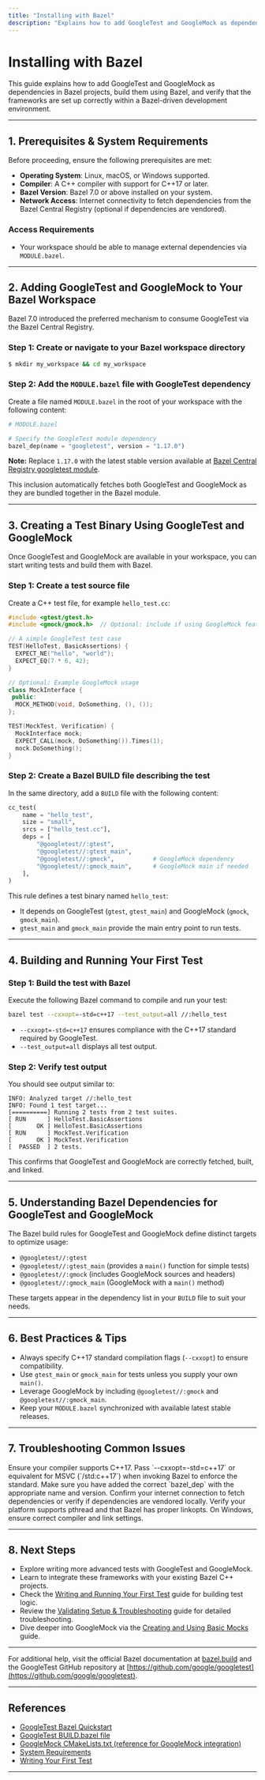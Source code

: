 ```yaml
---
title: "Installing with Bazel"
description: "Explains how to add GoogleTest and GoogleMock as dependencies and build them with Bazel. Walks users through fetching, including, and validating the frameworks in Bazel-driven environments."
---
```


# Installing with Bazel

This guide explains how to add GoogleTest and GoogleMock as dependencies in Bazel projects, build them using Bazel, and verify that the frameworks are set up correctly within a Bazel-driven development environment.

---

## 1. Prerequisites & System Requirements

Before proceeding, ensure the following prerequisites are met:

- **Operating System**: Linux, macOS, or Windows supported.
- **Compiler**: A C++ compiler with support for C++17 or later.
- **Bazel Version**: Bazel 7.0 or above installed on your system.
- **Network Access**: Internet connectivity to fetch dependencies from the Bazel Central Registry (optional if dependencies are vendored).

### Access Requirements

- Your workspace should be able to manage external dependencies via `MODULE.bazel`.

---

## 2. Adding GoogleTest and GoogleMock to Your Bazel Workspace

Bazel 7.0 introduced the preferred mechanism to consume GoogleTest via the Bazel Central Registry.

### Step 1: Create or navigate to your Bazel workspace directory

```bash
$ mkdir my_workspace && cd my_workspace
```

### Step 2: Add the `MODULE.bazel` file with GoogleTest dependency

Create a file named `MODULE.bazel` in the root of your workspace with the following content:

```python
# MODULE.bazel

# Specify the GoogleTest module dependency
bazel_dep(name = "googletest", version = "1.17.0")
```

**Note:** Replace `1.17.0` with the latest stable version available at [Bazel Central Registry googletest module](https://registry.bazel.build/modules/googletest).

This inclusion automatically fetches both GoogleTest and GoogleMock as they are bundled together in the Bazel module.

---

## 3. Creating a Test Binary Using GoogleTest and GoogleMock

Once GoogleTest and GoogleMock are available in your workspace, you can start writing tests and build them with Bazel.

### Step 1: Create a test source file

Create a C++ test file, for example `hello_test.cc`:

```cpp
#include <gtest/gtest.h>
#include <gmock/gmock.h>  // Optional: include if using GoogleMock features

// A simple GoogleTest test case
TEST(HelloTest, BasicAssertions) {
  EXPECT_NE("hello", "world");
  EXPECT_EQ(7 * 6, 42);
}

// Optional: Example GoogleMock usage
class MockInterface {
 public:
  MOCK_METHOD(void, DoSomething, (), ());
};

TEST(MockTest, Verification) {
  MockInterface mock;
  EXPECT_CALL(mock, DoSomething()).Times(1);
  mock.DoSomething();
}
```

### Step 2: Create a Bazel BUILD file describing the test

In the same directory, add a `BUILD` file with the following content:

```python
cc_test(
    name = "hello_test",
    size = "small",
    srcs = ["hello_test.cc"],
    deps = [
        "@googletest//:gtest",
        "@googletest//:gtest_main",
        "@googletest//:gmock",           # GoogleMock dependency
        "@googletest//:gmock_main",      # GoogleMock main if needed
    ],
)
```

This rule defines a test binary named `hello_test`:
- It depends on GoogleTest (`gtest`, `gtest_main`) and GoogleMock (`gmock`, `gmock_main`).
- `gtest_main` and `gmock_main` provide the main entry point to run tests.

---

## 4. Building and Running Your First Test

### Step 1: Build the test with Bazel

Execute the following Bazel command to compile and run your test:

```bash
bazel test --cxxopt=-std=c++17 --test_output=all //:hello_test
```

- `--cxxopt=-std=c++17` ensures compliance with the C++17 standard required by GoogleTest.
- `--test_output=all` displays all test output.

### Step 2: Verify test output

You should see output similar to:

```
INFO: Analyzed target //:hello_test
INFO: Found 1 test target...
[==========] Running 2 tests from 2 test suites.
[ RUN      ] HelloTest.BasicAssertions
[       OK ] HelloTest.BasicAssertions
[ RUN      ] MockTest.Verification
[       OK ] MockTest.Verification
[  PASSED  ] 2 tests.
```

This confirms that GoogleTest and GoogleMock are correctly fetched, built, and linked.

---

## 5. Understanding Bazel Dependencies for GoogleTest and GoogleMock

The Bazel build rules for GoogleTest and GoogleMock define distinct targets to optimize usage:

- `@googletest//:gtest`
- `@googletest//:gtest_main` (provides a `main()` function for simple tests)
- `@googletest//:gmock` (includes GoogleMock sources and headers)
- `@googletest//:gmock_main` (GoogleMock with a `main()` method)

These targets appear in the dependency list in your `BUILD` file to suit your needs.

---

## 6. Best Practices & Tips

- Always specify C++17 standard compilation flags (`--cxxopt`) to ensure compatibility.
- Use `gtest_main` or `gmock_main` for tests unless you supply your own `main()`.
- Leverage GoogleMock by including `@googletest//:gmock` and `@googletest//:gmock_main`.
- Keep your `MODULE.bazel` synchronized with available latest stable releases.

---

## 7. Troubleshooting Common Issues

<AccordionGroup title="Troubleshooting Bazel Installation and Build Issues">
<Accordion title="Test Fails to Build Due to Missing C++17 Support">
Ensure your compiler supports C++17. Pass `--cxxopt=-std=c++17` or equivalent for MSVC (`/std:c++17`) when invoking Bazel to enforce the standard.
</Accordion>
<Accordion title="Cannot Find googletest Module in MODULE.bazel">
Make sure you have added the correct `bazel_dep` with the appropriate name and version. Confirm your internet connection to fetch dependencies or verify if dependencies are vendored locally.
</Accordion>
<Accordion title="Linker Errors Related to Threads or pthreads">
Verify your platform supports pthread and that Bazel has proper linkopts. On Windows, ensure correct compiler and link settings.
</Accordion>
</AccordionGroup>

---

## 8. Next Steps

- Explore writing more advanced tests with GoogleTest and GoogleMock.
- Learn to integrate these frameworks with your existing Bazel C++ projects.
- Check the [Writing and Running Your First Test](../configuration-validation/writing-first-test) guide for building test logic.
- Review the [Validating Setup & Troubleshooting](../configuration-validation/validation-troubleshooting) guide for detailed troubleshooting.
- Dive deeper into GoogleMock via the [Creating and Using Basic Mocks](../../guides/mocking-and-test-doubles/mock-basics) guide.


---

For additional help, visit the official Bazel documentation at [bazel.build](https://bazel.build) and the GoogleTest GitHub repository at [https://github.com/google/googletest](https://github.com/google/googletest).

---

## References

- [GoogleTest Bazel Quickstart](docs/quickstart-bazel.md)
- [GoogleTest BUILD.bazel file](BUILD.bazel)
- [GoogleMock CMakeLists.txt (reference for GoogleMock integration)](googlemock/CMakeLists.txt)
- [System Requirements](system-requirements)
- [Writing Your First Test](../configuration-validation/writing-first-test)

---